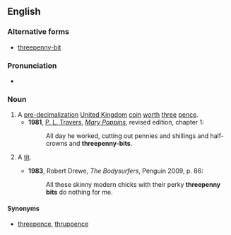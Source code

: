 {{wikipedia|Threepence (British coin)}}
==English==
===Alternative forms===
* [[threepenny-bit]]

===Pronunciation===
* {{audio|En-uk-threepenny-bit.ogg|Audio (UK)}}

===Noun===
{{en-noun|head=[[threepenny]] [[bit]]}}

#A [[pre-]][[decimalization]] [[United Kingdom]] [[coin]] [[worth]] [[three]] [[pence]].
#*'''1981''', [[w:P. L. Travers|P. L. Travers]], [[w:Mary Poppins|''Mary Poppins'']], revised edition, chapter 1:
#*:All day he worked, cutting out pennies and shillings and half-crowns and '''threepenny-bits'''.
# {{context|Cockney rhyming slang}} A [[tit]].
#*'''1983''', Robert Drewe, ''The Bodysurfers'', Penguin 2009, p. 86:
#*:All these skinny modern chicks with their perky '''threepenny bits''' do nothing for me.

====Synonyms====
* [[threepence]], [[thruppence]]